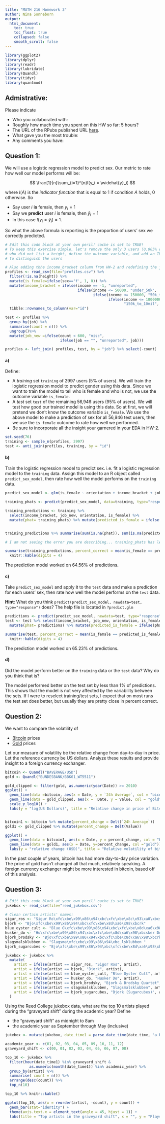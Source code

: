 ```yaml
---
title: "MATH 216 Homework 3"
author: Nina Sonneborn
output:
  html_document:
    toc: true
    toc_float: true
    collapsed: false
    smooth_scroll: false
---
```


```r
library(ggplot2)
library(dplyr)
library(readr)
library(lubridate)
library(Quandl)
library(tidyr)
library(quantmod)
```



## Admistrative:

Please indicate

* Who you collaborated with:
* Roughly how much time you spent on this HW so far: 5 hours?
* The URL of the RPubs published URL [here](http://rpubs.com/nsonneborn/hw3).
* What gave you the most trouble:
* Any comments you have:




## Question 1:

We will use a logistic regression model to predict sex. Our metric to rate how well our
model performs will be:

$$
\frac{1}{n}\sum_{i=1}^{n}I(y_i = \widehat{y}_i)
$$

where $I(A)$ is the *indicator function* that is equal to 1 if condition $A$
holds, 0 otherwise. So

* Say user $i$ **is** female, then $y_i=1$
* Say we **predict** user $i$ is female, then $\widehat{y}_i=1$
* In this case $I(y_i =\widehat{y}_i)=1$. 

So what the above formula is reporting is the proportion of users' sex we
correctly predicted.

```r
# Edit this code block at your own peril! cache is set to TRUE!
# To keep this exercise simple, let's remove the only 3 users (0.005% of users)
# who did not list a height, define the outcome variable, and add an ID variable
# to distinguish the users

# Also adding thhe income_bracket column from HW-2 and redefining the job column to group jobs constituting less than 1% into "misc"
profiles <- read_csv(file="profiles.csv") %>% 
  filter(!is.na(height)) %>% 
  mutate(is_female=ifelse(sex=='f', 1, 0)) %>% 
  mutate(income_bracket = ifelse(income == -1, "unreported", 
                                 ifelse(income <= 50000, "under_50k",
                                        ifelse(income <= 150000, "50k_to_150k",
                                               ifelse(income <= 10000000, 
                                                      "150k_to_10mil", "over_10mil"))))) %>%
  tibble::rownames_to_column(var="id")

test <- profiles %>% 
  group_by(job) %>%
  summarise(count = n()) %>%
  ungroup()%>%
  mutate(job_new =ifelse(count < 600, "misc", 
                         ifelse(job == "", "unreported", job)))

profiles <- left_join( profiles, test, by = "job") %>% select(-count)
```



#### a)

Define:

* A *training* set `training` of 2997 users (5% of users). We will train the 
logistic regression model to predict gender using this data. Since we want to 
train the model to tell who is female and who is not, we use the outcome
variable `is_female`.
* A *test* set `test` of the remaining 56,946 users (95% of users). We will test
how good our trained model is using this data. So at first, we will pretend we
don't know the outcome variable `is_female`. We use the above model to make a
prediction of sex for all 56,946 test users, then we use the `is_female` outcome
to rate how well we performed.
* Be sure to incorporate all the insight your garnered in your EDA in HW-2.

```r
set.seed(76)
training <- sample_n(profiles, 2997)
test <- anti_join(profiles, training, by = "id")

```



#### b)

Train the logistic regression model to predict sex. i.e. fit a logistic
regression model to the `training` data. Assign this model to an R object called
`predict_sex_model`, then rate how well the model performs on the `training` data.

```r

predict_sex_model <- glm(is_female ~ orientation + income_bracket + job_new, data=training, family="binomial")

training_phats <- predict(predict_sex_model, data=training, type="response")

training_predictions <- training %>% 
  select(income_bracket, job_new, orientation, is_female) %>%
  mutate(phat= training_phats) %>% mutate(predicted_is_female = ifelse(phat < .5, 0, 1))


training_predictions %>% summarise(sum(is.na(phat)), sum(is.na(predicted_is_female)))

# I am not seeing the error you are describing... training_phats has length 2997

summarise(training_predictions, percent_correct = mean(is_female == predicted_is_female)) %>%
  knitr::kable(digits = 4)
```

The prediction model worked on 64.56% of predictions.

#### c)

Take `predict_sex_model` and apply it to the `test` data and make a prediction 
for each users' sex, then rate how well the model performs on the `test` data.

**Hint**: What do you think `predict(predict_sex_model, newdata=test,
type="response")` does? The help file is located in `?predict.glm`

```r
predictions <- predict(predict_sex_model, newdata=test, type="response")
test <- test %>% select(income_bracket, job_new, orientation, is_female) %>% 
  mutate(phat= predictions) %>% mutate(predicted_is_female = ifelse(phat < .5, 0, 1))

summarise(test, percent_correct = mean(is_female == predicted_is_female)) %>%
  knitr::kable(digits = 4)

```

The prediction model worked on 65.23% of predictions.

#### d)

Did the model perform better on the `training` data or the `test` data? Why
do you think that is?

The model performed better on the test set by less than 1% of predictions. This shows that the model is not very affected by the variability between the sets. If I were to reselect training/test sets, I expect that on most runs the test set does better, but usually they are pretty close in percent correct.




## Question 2:

We want to compare the volatility of 

* [Bitcoin](https://www.quandl.com/data/BAVERAGE/USD) prices
* [Gold](https://www.quandl.com/data/BUNDESBANK/BBK01_WT5511) prices

Let our measure of volatility be the relative change from day-to-day in price. 
Let the reference currency be US dollars. Analyze these results and provide
insight to a foreign currency exchanger.

```r
bitcoin <- Quandl("BAVERAGE/USD")
gold <- Quandl("BUNDESBANK/BBK01_WT5511")

gold_clipped <- filter(gold, as.numeric(year(Date)) >= 2010)
ggplot() + 
  geom_line(data =bitcoin, aes(x = Date, y = `24h Average`, col = "bicoin"))  + 
  geom_line(data = gold_clipped, aes(x =  Date, y = Value, col = "gold")) +
  scale_y_log10() +
  labs(y = "log(US Dollars)", title = "Relative change in price of Bitcoin and Gold")


bitcoin1 <- bitcoin %>% mutate(percent_change = Delt(`24h Average`)) 
gold1 <- gold_clipped %>% mutate(percent_change = Delt(Value))

ggplot() +
  geom_line(data = bitcoin1, aes(x = Date, y = percent_change, col = "bitcoin")) +
  geom_line(data = gold1, aes(x = Date, y=percent_change, col ="gold")) +
  labs(y = "relative change (USD)", title = "Relative volatility of bitcoin and gold")

```

In the past couple of years, bitcoin has had more day-to-day price variation. The price of gold hasn't changed all that much, relatively speaking. A foreign currency exchanger might be more interested in bitcoin, based off of this analysis.




## Question 3:

```r
# Edit this code block at your own peril! cache is set to TRUE!
jukebox <- read_csv(file="reed_jukebox.csv")

# Clean certain artists' names:
sigur_ros <- "Sigur Ro\xfc\xbe\x99\x86\x94\xbc\xfc\xbe\x8c\x93\xa0\xbcs"
bjork <- "Bjo\xfc\xbe\x99\x86\x94\xbc\xfc\xbe\x8d\xa6\x98\xbcrk"
blue_oyster_cult <- "Blue O\xfc\xbe\x99\x86\x94\xbc\xfc\xbe\x8d\xa6\x98\xbcyster Cult"
husker_do <- "Hu\xfc\xbe\x99\x86\x94\xbc\xfc\xbe\x8d\xa6\x98\xbcsker Du\xfc\xbe\x99\x86\x94\xbc\xfc\xbe\x8d\xa6\x98\xbc"
bjork_brodsky <- "Bjo\xfc\xbe\x99\x86\x94\xbc\xfc\xbe\x8d\xa6\x98\xbcrk & Brodsky Quartet"
slagsmalsklubben <- "Slagsma\xfc\xbe\x99\x86\x94\xbc_lsklubben "
bjork_sugarcubes <- "Bjo\xfc\xbe\x99\x86\x94\xbc\xfc\xbe\x8d\xa6\x98\xbcrk (Sugarcubes)"

jukebox <- jukebox %>%
  mutate(
    artist = ifelse(artist == sigur_ros, "Sigor Ros", artist),
    artist = ifelse(artist == bjork, "Bjork", artist),
    artist = ifelse(artist == blue_oyster_cult, "Blue Oyster Cult", artist),
    artist = ifelse(artist == husker_do, "Husker Do", artist),
    artist = ifelse(artist == bjork_brodsky, "Bjork & Brodsky Quartet", artist),
    artist = ifelse(artist == slagsmalsklubben, "Slagsmalsklubben", artist),
    artist = ifelse(artist == bjork_sugarcubes, "Bjork (Sugarcubes)", artist)
  )
```


Using the Reed College jukebox data, what are the top 10 artists played during
the "graveyard shift" during the academic year? Define

* the "graveyard shift" as midnight to 8am
* the academic year as September through May (inclusive)

```r
jukebox <- mutate(jukebox, date_time1 = parse_date_time(date_time, "a b d T y"))

academic_year <- c(01, 02, 03, 04, 05, 09, 10, 11, 12)
graveyard_shift <- c(00, 01, 02, 03, 04, 05, 06, 07, 08)

top_10 <- jukebox %>% 
  filter(hour(date_time1) %in% graveyard_shift & 
           as.numeric(month(date_time1)) %in% academic_year) %>%
  group_by(artist) %>%
  summarise( count = n()) %>%
  arrange(desc(count)) %>%
  top_n(10) 

top_10 %>% knitr::kable()

ggplot(top_10, aes(x = reorder(artist, -count), y = count)) + 
  geom_bar(stat="identity") +
  theme(axis.text.x = element_text(angle = 45, hjust = 1)) +
  labs(title = "Top artists in the graveyard shift", x = "", y = "Plays")

```





